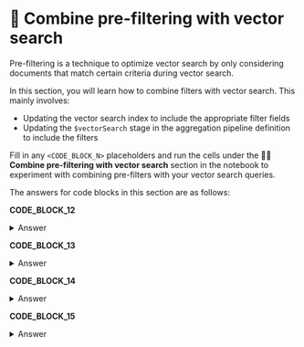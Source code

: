 

# 🦹 Combine pre-filtering with vector search

Pre-filtering is a technique to optimize vector search by only considering documents that match certain criteria during vector search.

In this section, you will learn how to combine filters with vector search. This mainly involves:
* Updating the vector search index to include the appropriate filter fields
* Updating the `$vectorSearch` stage in the aggregation pipeline definition to include the filters

Fill in any `<CODE_BLOCK_N>` placeholders and run the cells under the **🦹‍♀️ Combine pre-filtering with vector search** section in the notebook to experiment with combining pre-filters with your vector search queries.

The answers for code blocks in this section are as follows:

**CODE_BLOCK_12**

<details>
<summary>Answer</summary>
<div>
```json
{
    "name": ATLAS_VECTOR_SEARCH_INDEX_NAME,
    "type": "vectorSearch",
    "definition": {
        "fields": [
            {
                "type": "vector",
                "path": "embedding",
                "numDimensions": 384,
                "similarity": "cosine"
            },
            {"type": "filter", "path": "metadata.productName"}
        ]
    }
}
```
<InfoButton title="Creating a Search Index" message={`This code creates a search index on the collection. Let's break it down:

- collection: This is the collection object you created earlier
- create_search_index(): This is a method of the collection object that takes a model and creates a search index on the collection

For example, if you had this collection:

\`\`\`python
collection = mongodb_client["mongodb_genai_devday"]["knowledge_base"]
\`\`\`

The code would create a search index on the collection.

\`\`\`python
<pymongo.collection.Collection object at 0x1234567890>
\`\`\`

This is the collection object that you can use to create a search index on the collection.

`} />

</div>
</details>

**CODE_BLOCK_13**

<details>
<summary>Answer</summary>
<div>
```json
[
    {
        "$vectorSearch": {
            "index": ATLAS_VECTOR_SEARCH_INDEX_NAME,
            "path": "embedding",
            "queryVector": query_embedding,
            "numCandidates": 150,
            "limit": 5,
            "filter": {"metadata.productName": "MongoDB Atlas"}
        }
    },
    {
        "$project": {
            "_id": 0,
            "body": 1,
            "score": {"$meta": "vectorSearchScore"}
        }
    }
]
```
<InfoButton title="Vector Search Pipeline" message={`This code performs a vector search on the data. Let's break it down:

- "$vectorSearch": This is the vector search operator
- "index": This is the name of the search index you want to use
- "path": This is the path to the field you want to search on
- "queryVector": This is the query vector you want to use
- "numCandidates": This is the number of candidates to consider for the search
- "limit": This is the number of results to return
- "filter": This is the filter you want to apply to the search

For example, if you had this pipeline:

\`\`\`python
pipeline = [
    {
        "$vectorSearch": {  
            "index": ATLAS_VECTOR_SEARCH_INDEX_NAME,
            "path": "embedding",
            "queryVector": query_embedding,
            "numCandidates": 150,
            "limit": 5,
            "filter": {"metadata.productName": "MongoDB Atlas"}
        }
    },
    {
        "$project": {
            "_id": 0,
            "body": 1,
            "score": {"$meta": "vectorSearchScore"}
        }
    }
]
\`\`\`

The pipeline would perform a vector search on the data and return the results.

`} />

</div>
</details>

**CODE_BLOCK_14**

<details>
<summary>Answer</summary>
<div>
```json
{
    "name": ATLAS_VECTOR_SEARCH_INDEX_NAME,
    "type": "vectorSearch",
    "definition": {
        "fields": [
            {
                "type": "vector",
                "path": "embedding",
                "numDimensions": 384,
                "similarity": "cosine"
            },
            {"type": "filter", "path": "metadata.contentType"},
            {"type": "filter", "path": "updated"}
        ]
    }
}
```
<InfoButton title="Creating a Search Index" message={`This code creates a search index on the collection. Let's break it down:

- collection: This is the collection object you created earlier
- create_search_index(): This is a method of the collection object that takes a model and creates a search index on the collection

For example, if you had this collection:

\`\`\`python
collection = mongodb_client["mongodb_genai_devday"]["knowledge_base"]
\`\`\`

The code would create a search index on the collection.

\`\`\`python
<pymongo.collection.Collection object at 0x1234567890>
\`\`\`

This is the collection object that you can use to create a search index on the collection.

`} />

</div>
</details>

**CODE_BLOCK_15**

<details>
<summary>Answer</summary>
<div>
```json
[
    {
        "$vectorSearch": {
            "index": ATLAS_VECTOR_SEARCH_INDEX_NAME,
            "path": "embedding",
            "queryVector": query_embedding,
            "numCandidates": 150,
            "limit": 5,
            "filter": {
                "$and": [
                    {"metadata.contentType": "Tutorial"},
                    {"updated": {"$gte": "2024-05-19"}}
                ]
            }
        }
    },
    {
        "$project": {
            "_id": 0,
            "body": 1,
            "updated": 1,
            "score": {"$meta": "vectorSearchScore"}
        }
    }
]
```
<InfoButton title="Vector Search Pipeline" message={`This code performs a vector search on the data. Let's break it down:

- "$vectorSearch": This is the vector search operator
- "index": This is the name of the search index you want to use
- "path": This is the path to the field you want to search on
- "queryVector": This is the query vector you want to use
- "numCandidates": This is the number of candidates to consider for the search
- "limit": This is the number of results to return
- "filter": This is the filter you want to apply to the search

For example, if you had this pipeline:

\`\`\`python
pipeline = [
    {
        "$vectorSearch": {
            "index": ATLAS_VECTOR_SEARCH_INDEX_NAME,
            "path": "embedding",
            "queryVector": query_embedding,
            "numCandidates": 150,
            "limit": 5,
            "filter": {
                "$and": [
                    {"metadata.contentType": "Tutorial"},
                    {"updated": {"$gte": "2024-05-19"}}
                ]
            }
        }
    },
    {
        "$project": {
            "_id": 0,
            "body": 1,
            "updated": 1,
            "score": {"$meta": "vectorSearchScore"}
        }
    }
]
\`\`\`

The pipeline would perform a vector search on the data and return the results.

`} />

</div>
</details>